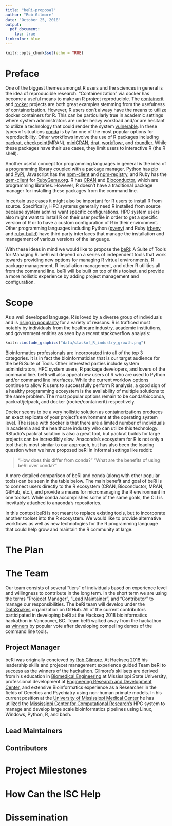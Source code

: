 ```yaml
---
title: "beRi-proposal"
author: "Rob Gilmore"
date: "October 25, 2018"
output: 
  pdf_document:
    toc: true
linkcolor: blue 
---
```



```r
knitr::opts_chunk$set(echo = TRUE)
```

\newpage

# Preface

One of the biggest themes amongst R users and the sciences in general is the idea of reproducible research.  "Containerization" via docker has become a useful means to make an R project reproducible.  The [containerit](https://github.com/o2r-project/containerit) and [rocker](https://github.com/rocker-org/rocker) projects are both great examples stemming from the usefulness of containerization.  However, R users don't alwasy have the means to utilize docker containers for R.  This can be particullarly true in academic settings where system administrators are under heavy workload and/or are hesitant to utilize a technology that could render the system [vulnerable](https://docs.docker.com/engine/security/security/#docker-daemon-attack-surface).  In these types of situations  [conda](https://docs.anaconda.com/anaconda/user-guide/tasks/use-r-language/) is by far one of the most popular options for reproducibility.  Other workflows involve the use of R packages including [packrat](https://github.com/rstudio/packrat), [checkpoint](https://github.com/RevolutionAnalytics/checkpoint)(MRAN), [miniCRAN](https://github.com/andrie/miniCRAN), [drat](https://github.com/eddelbuettel/drat), [workflowr](https://github.com/jdblischak/workflowr), and [rbundler](https://cran.r-project.org/web/packages/rbundler/index.html).  While these packages have their use cases, they limit users to interactive R (the R shell).

Another useful concept for programming languages in general is the idea of a programming library coupled with a package manager.  Python has [pip](https://pypi.org/project/pip/) and [PyPi](https://pypi.org/), Javascript has the [npm-client](https://github.com/npm/cli) and [npm-registry](https://docs.npmjs.com/misc/registry), and Ruby has the [gem-client](https://github.com/rubygems/rubygems) for [RubyGems.org](https://rubygems.org/).  R has [CRAN](https://cran.r-project.org/) and [Bioconductor](https://www.bioconductor.org/), which are programming libraries.  However, R doesn't have a traditional package manager for installing these packages from the command line.

In certain use cases it might also be important for R users to install R from source.  Specifically, HPC systems generally need R installed from source because system admins want specific configurations.  HPC system users also might want to install R on their user profile in order to get a specific version of R or to have a custom configuration of R in their environment.  Other programming languages including Python ([pyenv](https://github.com/pyenv/pyenv)) and Ruby ([rbenv](https://github.com/rbenv/rbenv) and [ruby-build](https://github.com/jdblischak/workflowr)) have third party interfaces that manage the installation and management of various versions of the language.

With these ideas in mind we would like to propose the [beRi](https://github.com/datasnakes/beRi): A Suite of Tools for Managing R.  beRi will depend on a series of independent tools that work towards providing new options for managing R virtual environments, R package management, R installation management, and other R utilities all from the command line.  beRi will be built on top of this toolset, and provide a more hollistic experience by adding project management and configuration.

\newpage

# Scope

As a well developed language, R is loved by a diverse group of individuals and is [rising in popularity](https://blog.revolutionanalytics.com/popularity/) for a variety of reasons.  R is trafficed most notably by individuals from the healthcare industry, academic institutions, and government entities as seen by a recent stackoverflow analysis:
  
```r
knitr::include_graphics("data/stackof_R_industry_growth.png")
```

Bioinformatics professionals are incorporated into all of the top 3 categories.  It is in fact the bioinformatician that is our target audience for the beRi Suite of Tools.  Other interested parties include system administrators, HPC system users, R package developers, and lovers of the command line.  beRi will also appeal new users of R who are used to Python and/or command line interfaces.  While the current workfow options continue to allow R users to successfully perform R analysis, a good sign of a healthy programming ecosystem is the availability of multiple solutions to the same problem.  The most popular options remain to be conda/bioconda, packrat/jetpack, and docker (rocker/containerit) respectively.

Docker seems to be a very hollistic solution as containerizations produces an exact replicate of your project's environment at the operating system level.  The issue with docker is that there are a limited number of individuals in academia and the healthcare industry who can utilize this technology.  RStudio's packrat solution is also a great tool, but packrat builds for large projects can be increadibly slow.  Anaconda's ecosystem for R is not only a tool that is most similar to our approach, but has also been the leading question when we have proposed beRi in informal settings like reddit:

> "How does this differ from conda?"
> "What are the benefits of using beRi over conda?"

A more detailed comparison of beRi and conda (along with other popular tools) can be seen in the table below.  The main benefit and goal of beRi is to connect users directly to the R ecosystem (CRAN, Bioconductor, MRAN, GitHub, etc.), and provide a means for micromanaging the R environment in one toolset.  While conda accomplishes some of the same goals, the CLI is inevitably attached to anaonda's repositories.

 <!-- Insert Table -->

In this context beRi is not meant to replace existing tools, but to incorporate another toolset into the R ecosystem.  We would like to provide alternative workflows as well as new technologies for the R programming language that could help grow and maintain the R community at large.  

# The Plan


\newpage

# The Team

Our team consists of several "tiers" of individuals based on experience level and willingness to contribute in the long term.  In the short term we are using the terms "Projecet Manager", "Lead Maintainer", and "Contributor" to manage our responsibilities.  The beRi team will develop under the [DataSnakes](https://github.com/datasnakes) organization on GitHub.  All of the current contributors participated in developing beRi at the Hackseq 2018 bioinformatics hackathon in Vancouver, BC.  Team beRi walked away from the hackathon as [winners](https://www.hackseq.com/) by popular vote after developing compelling demos of the command line tools.

## Project Manager

beRi was originally concieved by [Rob Gilmore](https://www.linkedin.com/in/robert-gilmore-7b451592).  At Hackseq 2018 his leadership skills and projecet management experience guided Team beRi to success as the winners of the hackathon.  Gilmore's skillsets are derived from his education in [Biomedical Engineering](https://www.abe.msstate.edu/academics/undergraduate/biomedical-engineering/curriculum/) at Mississippi State University, professional development at [Engineering Research and Development Center](https://www.erdc.usace.army.mil/), and extensive Bioinformatics experience as a Researcher in the fields of Genetics and Psychiatry using non-human primate models.  In his current position at the [University of Mississippi Medical Center](https://www.umc.edu/som/Departments%20and%20Offices/SOM%20Departments/Psychiatry-and-Human-Behavior/Centers/Divisions,%20Centers,%20Divisions%20and%20Research/Neurobiology-and-Behavior-Research/Overview.html) he has utilized the [Mississippi Center for Computational Research's](https://mcsr.olemiss.edu/research/) HPC system to manage and develop large scale bioinformatics pipelines using Linux, Windows, Python, R, and bash.

## Lead Maintainers

<!-- Shaurita -->

<!-- Bruno -->

<!-- Santina -->

## Contributors

<!-- Veena Ghorakavi -->

<!-- Zhi Yuh Ou Yang -->

<!-- Michelle Lee -->

<!-- Hamid Younesy -->

<!-- Kristen Bystrom -->

# Project Milestones

# How Can the ISC Help

# Dissemination
  
  